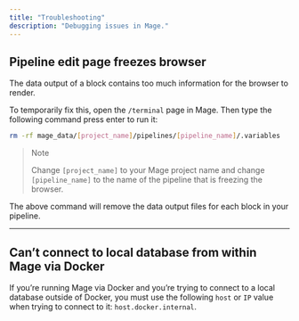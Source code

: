 ```yaml
---
title: "Troubleshooting"
description: "Debugging issues in Mage."
---
```


## Pipeline edit page freezes browser

The data output of a block contains too much information for the browser to render.

To temporarily fix this, open the `/terminal` page in Mage.
Then type the following command press enter to run it:

```bash
rm -rf mage_data/[project_name]/pipelines/[pipeline_name]/.variables
```

> Note
>
> Change `[project_name]` to your Mage project name and change `[pipeline_name]` to the name of
> the pipeline that is freezing the browser.

The above command will remove the data output files for each block in your pipeline.

---

## Can’t connect to local database from within Mage via Docker

If you’re running Mage via Docker and you’re trying to connect to a local database outside of
Docker, you must use the following `host` or `IP` value when trying to connect to it:
`host.docker.internal`.
